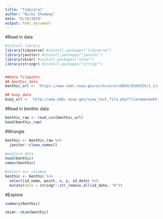 ```yaml
---
title: "Tidycoral"
author: "Nicki Shumway"
date: "6/19/2019"
output: html_document
---
```


#Read in data
```r

#install library
library(tidyverse) #install.packages("tidyverse")
library(janitor) #install.packages("janitor")
library(skimr) #install.packages("skimr")
library(stringr) #install.packages("stringr")


##data filepaths
## benthic data
benthic_url <- 'https://www.nodc.noaa.gov/archive/arc0054/0104255/1.1/data/0-data/cd08/100308OaAla03m.CSV'

## buoy data
buoy_url <- 'http://www.ndbc.noaa.gov/view_text_file.php?filename=mokh1h2010.txt.gz&dir=data/historical/stdmet/'

```

#Read in benthic data
```r

benthic_raw <- read_csv(benthic_url)
head(benthic_raw)
```

#Wrangle
```r
benthic <- benthic_raw %>%
  janitor::clean_names()
  
#explore data
head(benthic)
names(benthic)

#select our columns
benthic <- benthic %>%
  select(id_name, point, x, y, id_date) %>% 
  mutate(date = stringr::str_remove_all(id_date, "#"))

```

#Explore 
```r

summary(benthic)

skimr::skim(benthic)




```

